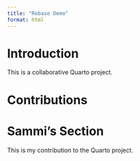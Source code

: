 ```yaml
---
title: "Rebase Demo"
format: html
---
```


# Introduction

This is a collaborative Quarto project.

# Contributions

<!-- Student sections will go here -->

# Sammi’s Section

This is my contribution to the Quarto project.